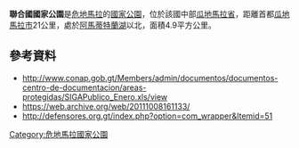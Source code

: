{{coord|14|29|54|N|90|36|37|W|display=title}}

'''聯合國國家公園'''是[[危地馬拉|危地馬拉]]的[[國家公園|國家公園]]，位於該國中部[[瓜地馬拉省|瓜地馬拉省]]，距離首都[[瓜地馬拉市|瓜地馬拉市]]21公里，處於[[阿馬蒂特蘭湖|阿馬蒂特蘭湖]]以北，面積4.9平方公里。

==參考資料==
* http://www.conap.gob.gt/Members/admin/documentos/documentos-centro-de-documentacion/areas-protegidas/SIGAPublico_Enero.xls/view
* https://web.archive.org/web/20111008161133/
* http://defensores.org.gt/index.php?option=com_wrapper&Itemid=51

{{Guatemala-geo-stub}}
[[Category:危地馬拉國家公園|Category:危地馬拉國家公園]]